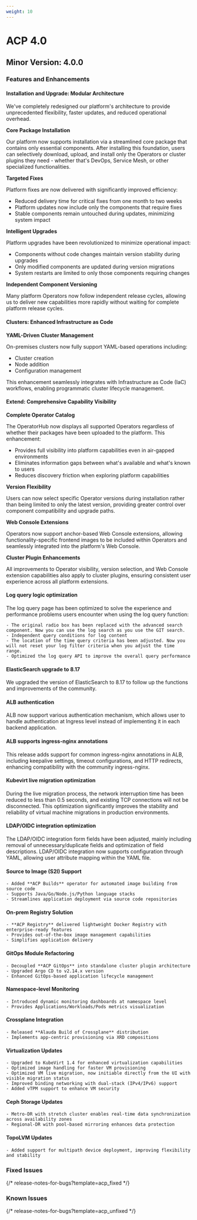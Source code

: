 ```yaml
---
weight: 10
---
```


# ACP 4.0

## Minor Version: 4.0.0

### Features and Enhancements

#### Installation and Upgrade: Modular Architecture

We've completely redesigned our platform's architecture to provide unprecedented flexibility, faster updates, and reduced operational overhead.

**Core Package Installation**

Our platform now supports installation via a streamlined core package that contains only essential components. After installing this foundation, users can selectively download, upload, and install only the Operators or cluster plugins they need - whether that's DevOps, Service Mesh, or other specialized functionalities.

**Targeted Fixes**

Platform fixes are now delivered with significantly improved efficiency:
- Reduced delivery time for critical fixes from one month to two weeks
- Platform updates now include only the components that require fixes
- Stable components remain untouched during updates, minimizing system impact

**Intelligent Upgrades**

Platform upgrades have been revolutionized to minimize operational impact:
- Components without code changes maintain version stability during upgrades
- Only modified components are updated during version migrations
- System restarts are limited to only those components requiring changes

**Independent Component Versioning**

Many platform Operators now follow independent release cycles, allowing us to deliver new capabilities more rapidly without waiting for complete platform release cycles.

#### Clusters: Enhanced Infrastructure as Code

**YAML-Driven Cluster Management**

On-premises clusters now fully support YAML-based operations including:
- Cluster creation
- Node addition
- Configuration management

This enhancement seamlessly integrates with Infrastructure as Code (IaC) workflows, enabling programmatic cluster lifecycle management.

#### Extend: Comprehensive Capability Visibility

**Complete Operator Catalog**

The OperatorHub now displays all supported Operators regardless of whether their packages have been uploaded to the platform. This enhancement:
- Provides full visibility into platform capabilities even in air-gapped environments
- Eliminates information gaps between what's available and what's known to users
- Reduces discovery friction when exploring platform capabilities

**Version Flexibility**

Users can now select specific Operator versions during installation rather than being limited to only the latest version, providing greater control over component compatibility and upgrade paths.

**Web Console Extensions**

Operators now support anchor-based Web Console extensions, allowing functionality-specific frontend images to be included within Operators and seamlessly integrated into the platform's Web Console.

**Cluster Plugin Enhancements**

All improvements to Operator visibility, version selection, and Web Console extension capabilities also apply to cluster plugins, ensuring consistent user experience across all platform extensions.

#### Log query logic optimization

The log query page has been optimized to solve the experience and performance problems users encounter when using the log query function:

    - The original radio box has been replaced with the advanced search component. Now you can use the log search as you use the GIT search.
    - Independent query conditions for log content
    - The location of the time query criteria has been adjusted. Now you will not reset your log filter criteria when you adjust the time range.
    - Optimized the log query API to improve the overall query performance

#### ElasticSearch upgrade to 8.17

We upgraded the version of ElasticSearch to 8.17 to follow up the functions and improvements of the community.

#### ALB authentication

ALB now support various authentication mechanism, which allows user to handle authentication at Ingress level instead of implementing it in each backend application.

#### ALB supports ingress-nginx annotations

This release adds support for common ingress-nginx annotations in ALB, including keepalive settings, timeout configurations, and HTTP redirects, enhancing compatibility with the community ingress-nginx.

#### Kubevirt live migration optimization

During the live migration process, the network interruption time has been reduced to less than 0.5 seconds, and existing TCP connections will not be disconnected.
This optimization significantly improves the stability and reliability of virtual machine migrations in production environments.

#### LDAP/OIDC integration optimization

The LDAP/OIDC integration form fields have been adjusted, mainly including removal of unnecessary/duplicate fields and optimization of field descriptions.
LDAP/OIDC integration now supports configuration through YAML, allowing user attribute mapping within the YAML file.

#### Source to Image (S2I) Support
    - Added **ACP Builds** operator for automated image building from source code
    - Supports Java/Go/Node.js/Python language stacks
    - Streamlines application deployment via source code repositories

#### On-prem Registry Solution
    - **ACP Registry** delivered lightweight Docker Registry with enterprise-ready features
    - Provides out-of-the-box image management capabilities
    - Simplifies application delivery

####  GitOps Module Refactoring
    - Decoupled **ACP GitOps** into standalone cluster plugin architecture
    - Upgraded Argo CD to v2.14.x version
    - Enhanced GitOps-based application lifecycle management

#### Namespace-level Monitoring
    - Introduced dynamic monitoring dashboards at namespace level
    - Provides Applications/Workloads/Pods metrics visualization

#### Crossplane Integration
    - Released **Alauda Build of Crossplane** distribution
    - Implements app-centric provisioning via XRD compositions

#### Virtualization Updates
    - Upgraded to KubeVirt 1.4 for enhanced virtualization capabilities
    - Optimized image handling for faster VM provisioning
    - Optimized VM live migration, now initiable directly from the UI with visible migration status
    - Improved binding networking with dual-stack (IPv4/IPv6) support
    - Added vTPM support to enhance VM security

#### Ceph Storage Updates
    - Metro-DR with stretch cluster enables real-time data synchronization across availability zones
    - Regional-DR with pool-based mirroring enhances data protection

#### TopoLVM Updates
    - Added support for multipath device deployment, improving flexibility and stability

### Fixed Issues
{/* release-notes-for-bugs?template=acp_fixed */}

### Known Issues
{/* release-notes-for-bugs?template=acp_unfixed */}
